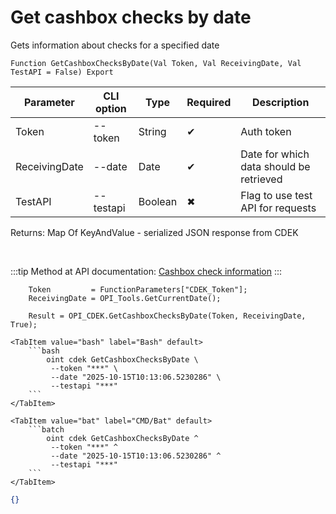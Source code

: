 ﻿---
sidebar_position: 2
description: Get cashbox checks by date and other functions to work with CDEK in the Open Integration Package, a free open-source integration library for 1C:Enterprise 8, OneScript and CLI
keywords: [1C, 1С, 1С:Enterprise, 1С:Enterprise 8.3, API, Integration, Services, Exchange, OneScript, CLI, CDEK]
---


# Get cashbox checks by date
 Gets information about checks for a specified date



`Function GetCashboxChecksByDate(Val Token, Val ReceivingDate, Val TestAPI = False) Export`

  | Parameter | CLI option | Type | Required | Description |
  |-|-|-|-|-|
  | Token | --token | String | &#x2714; | Auth token |
  | ReceivingDate | --date | Date | &#x2714; | Date for which data should be retrieved |
  | TestAPI | --testapi | Boolean | &#x2716; | Flag to use test API for requests |

  
  Returns:  Map Of KeyAndValue - serialized JSON response from CDEK

<br/>

:::tip
Method at API documentation: [Cashbox check information](https://api-docs.cdek.ru/68258028.html)
:::
<br/>


```bsl title="1C:Enterprise/OneScript code example"
    Token         = FunctionParameters["CDEK_Token"];
    ReceivingDate = OPI_Tools.GetCurrentDate();

    Result = OPI_CDEK.GetCashboxChecksByDate(Token, ReceivingDate, True);
```
 

 <Tabs>
  
    <TabItem value="bash" label="Bash" default>
        ```bash
            oint cdek GetCashboxChecksByDate \
             --token "***" \
             --date "2025-10-15T10:13:06.5230286" \
             --testapi "***"
        ```
    </TabItem>
  
    <TabItem value="bat" label="CMD/Bat" default>
        ```batch
            oint cdek GetCashboxChecksByDate ^
             --token "***" ^
             --date "2025-10-15T10:13:06.5230286" ^
             --testapi "***"
        ```
    </TabItem>
</Tabs>


```json title="Result"
{}
```
